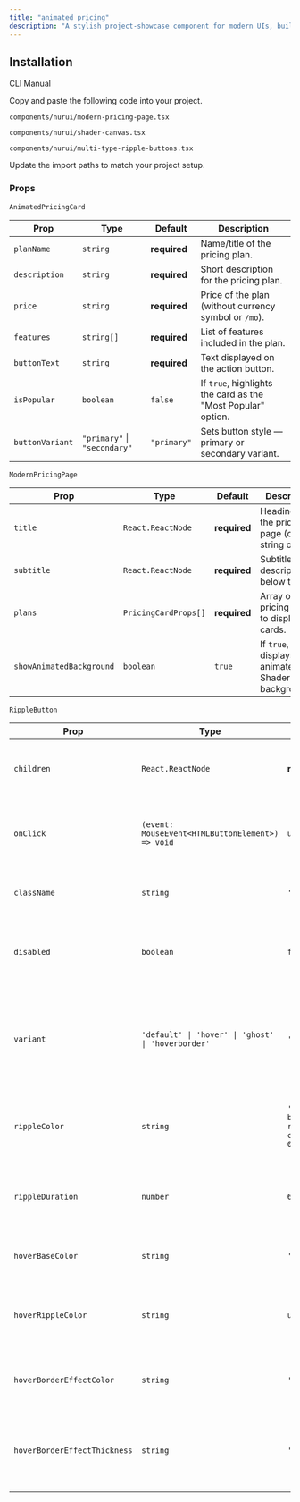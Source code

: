 ```yaml
---
title: "animated pricing"
description: "A stylish project-showcase component for modern UIs, built with accessibility and animation in mind."
---
```


<ComponentPreview componentName="animatedPricing" />

## Installation

<Tabs defaultValue="cli">

<TabsList>
  <TabsTrigger value="cli">CLI</TabsTrigger>
  <TabsTrigger value="manual">Manual</TabsTrigger>
</TabsList>

<TabsContent value="cli">
  <Cli />
</TabsContent>

<TabsContent value="manual">

<Steps>

<Step>Copy and paste the following code into your project.</Step>

`components/nurui/modern-pricing-page.tsx`

<CodeBlock componentName="animatedPricing" fileName="modern-pricing-page" />

`components/nurui/shader-canvas.tsx`

<CodeBlock componentName="animatedPricing" fileName="shader-canvas" />

`components/nurui/multi-type-ripple-buttons.tsx`

<CodeBlock
  componentName="animatedPricing"
  fileName="multi-type-ripple-buttons"
/>

<Step>Update the import paths to match your project setup.</Step>
   
</Steps>

</TabsContent>

</Tabs>

### Props

`AnimatedPricingCard`

| Prop            | Type                         | Default      | Description                                                  |
| --------------- | ---------------------------- | ------------ | ------------------------------------------------------------ |
| `planName`      | `string`                     | **required** | Name/title of the pricing plan.                              |
| `description`   | `string`                     | **required** | Short description for the pricing plan.                      |
| `price`         | `string`                     | **required** | Price of the plan (without currency symbol or `/mo`).        |
| `features`      | `string[]`                   | **required** | List of features included in the plan.                       |
| `buttonText`    | `string`                     | **required** | Text displayed on the action button.                         |
| `isPopular`     | `boolean`                    | `false`      | If `true`, highlights the card as the "Most Popular" option. |
| `buttonVariant` | `"primary"` \| `"secondary"` | `"primary"`  | Sets button style — primary or secondary variant.            |

`ModernPricingPage`

| Prop                     | Type                 | Default      | Description                                               |
| ------------------------ | -------------------- | ------------ | --------------------------------------------------------- |
| `title`                  | `React.ReactNode`    | **required** | Heading for the pricing page (can be string or JSX).      |
| `subtitle`               | `React.ReactNode`    | **required** | Subtitle or description below the title.                  |
| `plans`                  | `PricingCardProps[]` | **required** | Array of pricing plans to display as cards.               |
| `showAnimatedBackground` | `boolean`            | `true`       | If `true`, displays the animated ShaderCanvas background. |

`RippleButton`

| Prop                         | Type                                               | Default                                            | Description                                                                                                    |
| ---------------------------- | -------------------------------------------------- | -------------------------------------------------- | -------------------------------------------------------------------------------------------------------------- |
| `children`                   | `React.ReactNode`                                  | **required**                                       | The content inside the button (text, elements, etc.).                                                          |
| `onClick`                    | `(event: MouseEvent<HTMLButtonElement>) => void`   | `undefined`                                        | Callback function triggered when the button is clicked.                                                        |
| `className`                  | `string`                                           | `''`                                               | Additional CSS classes to apply to the button.                                                                 |
| `disabled`                   | `boolean`                                          | `false`                                            | If `true`, disables the button and disables click/ripple effects.                                              |
| `variant`                    | `'default' \| 'hover' \| 'ghost' \| 'hoverborder'` | `'default'`                                        | Visual style variant of the button: default, hover ripple effect, ghost (transparent), or hover border effect. |
| `rippleColor`                | `string`                                           | `'var(--button-ripple-color,rgba(0, 0, 0, 0.1))'`| Custom color for the JS click ripple effect (overrides default).                                             |
| `rippleDuration`             | `number`                                           | `600`                                              | Duration in milliseconds of the JS click ripple animation for all variants.                                    |
| `hoverBaseColor`             | `string`                                           | `'#6996e2'`                                        | Base color for the hover variant ripple background.                                                            |
| `hoverRippleColor`           | `string`                                           | `undefined`                                        | Override color for the hover ripple effect in the 'hover' variant.                                             |
| `hoverBorderEffectColor`     | `string`                                           | `'#6996e277'`                                      | Color of the visual border effect in the 'hoverborder' variant.                                                |
| `hoverBorderEffectThickness` | `string`                                           | `'0.3em'`                                          | Thickness of the border effect in the 'hoverborder' variant (e.g., `"0.3em"`, `"2px"`).                        |